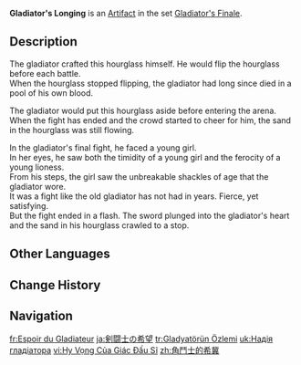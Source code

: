 {{Artifact Infobox
|image = Item Gladiator's Longing.png
|set   = Gladiator's Finale
|piece = Sands of Eon
}}
{{Description|A timepiece that recorded the gladiator's days in the bloodstained Colosseum. To him, it counted down the days on his long road to freedom.}}
'''Gladiator's Longing''' is an [[Artifact]] in the set [[Gladiator's Finale]].

==Description==
The gladiator crafted this hourglass himself. He would flip the hourglass before each battle.<br>When the hourglass stopped flipping, the gladiator had long since died in a pool of his own blood.

The gladiator would put this hourglass aside before entering the arena.<br>When the fight has ended and the crowd started to cheer for him, the sand in the hourglass was still flowing.

In the gladiator's final fight, he faced a young girl.<br>In her eyes, he saw both the timidity of a young girl and the ferocity of a young lioness.<br>From his steps, the girl saw the unbreakable shackles of age that the gladiator wore.<br>It was a fight like the old gladiator has not had in years. Fierce, yet satisfying.<br>But the fight ended in a flash. The sword plunged into the gladiator's heart and the sand in his hourglass crawled to a stop.

==Other Languages==
{{Other Languages
|en       = Gladiator's Longing
|zhs      = 角斗士的希冀
|zhs_rm   = Jiǎodòushì de Xījì
|zht      = 角鬥士的希冀
|zht_rm   = Jiǎodòushì de Xījì
|zh_tl    = Gladiator's Hope
|ja       = 剣闘士の希望
|ja_rm    = Keitoushi no Kibou
|ja_tl    = Gladiator's Hope
|ko       = 검투사의 희망
|ko_rm    = Geomtusa-ui Huimang
|ko_tl    = Gladiator's Hope
|es       = Esperanza del Gladiador
|es_tl    = Hope of the Gladiator
|fr       = Espoir du Gladiateur
|fr_tl    = Hope of the Gladiator
|ru       = Стремление гладиатора
|ru_tl    = Aspiration of the Gladiator
|th       = Gladiator's Longing
|vi       = Hy Vọng Của Giác Đấu Sĩ
|vi_tl    = Gladiator's Hope
|de       = Zuversicht des Gladiators
|de_tl    = Confidence of the Gladiator
|id       = Gladiator's Longing
|pt       = Esperança do Gladiador
|pt_tl    = 
|tr       = Gladyatörün Özlemi
|tr_tl    = The Gladiator's Longing
|it       = Brama del gladiatore
|it_tl    = Gladiator's Longing
}}

==Change History==
{{Change History|1.0}}

==Navigation==
{{Artifact Set Navbox|Gladiator's Finale}}

[[fr:Espoir du Gladiateur]]
[[ja:剣闘士の希望]]
[[tr:Gladyatörün Özlemi]]
[[uk:Надія гладіатора]]
[[vi:Hy Vọng Của Giác Đấu Sĩ]]
[[zh:角鬥士的希冀]]